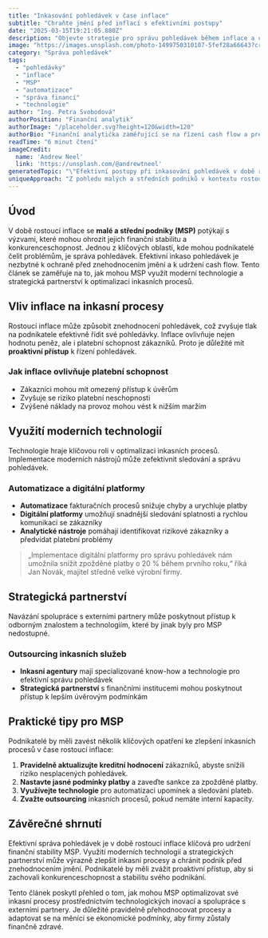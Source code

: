 ```yaml
---
title: "Inkasování pohledávek v čase inflace"
subtitle: "Chraňte jmění před inflací s efektivními postupy"
date: "2025-03-15T19:21:05.880Z"
description: "Objevte strategie pro správu pohledávek během inflace a chraňte své jmění."
image: "https://images.unsplash.com/photo-1499750310107-5fef28a66643?crop=entropy&cs=tinysrgb&fit=max&fm=jpg&ixid=M3w3MjA5MjJ8MHwxfHJhbmRvbXx8fHx8fHx8fDE3NDIwNjY0NjV8&ixlib=rb-4.0.3&q=80&w=1080"
category: "Správa pohledávek"
tags:
  - "pohledávky"
  - "inflace"
  - "MSP"
  - "automatizace"
  - "správa financí"
  - "technologie"
author: "Ing. Petra Svobodová"
authorPosition: "Finanční analytik"
authorImage: "/placeholder.svg?height=120&width=120"
authorBio: "Finanční analytička zaměřující se na řízení cash flow a prevenci platební neschopnosti."
readTime: "6 minut čtení"
imageCredit:
  name: 'Andrew Neel'
  link: 'https://unsplash.com/@andrewtneel'
generatedTopic: "\"Efektivní postupy při inkasování pohledávek v době rostoucí inflace: Jak se chránit před znehodnocením jmění\""
uniqueApproach: "Z pohledu malých a středních podniků v kontextu rostoucího tlaku na technologickou inovaci. Článek se zaměří na konkrétní příklady a případové studie, jak tyto podniky mohou využít moderní technologie a strategická partnerství k udržení finanční stability a konkurenční výhody."
---
```


## Úvod

V době rostoucí inflace se **malé a střední podniky (MSP)** potýkají s výzvami, které mohou ohrozit jejich finanční stabilitu a konkurenceschopnost. Jednou z klíčových oblastí, kde mohou podnikatelé čelit problémům, je správa pohledávek. Efektivní inkaso pohledávek je nezbytné k ochraně před znehodnocením jmění a k udržení cash flow. Tento článek se zaměřuje na to, jak mohou MSP využít moderní technologie a strategická partnerství k optimalizaci inkasních procesů.

## Vliv inflace na inkasní procesy

Rostoucí inflace může způsobit znehodnocení pohledávek, což zvyšuje tlak na podnikatele efektivně řídit své pohledávky. Inflace ovlivňuje nejen hodnotu peněz, ale i platební schopnost zákazníků. Proto je důležité mít **proaktivní přístup** k řízení pohledávek.

### Jak inflace ovlivňuje platební schopnost

- Zákazníci mohou mít omezený přístup k úvěrům
- Zvyšuje se riziko platební neschopnosti
- Zvýšené náklady na provoz mohou vést k nižším maržím

## Využití moderních technologií

Technologie hraje klíčovou roli v optimalizaci inkasních procesů. Implementace moderních nástrojů může zefektivnit sledování a správu pohledávek.

### Automatizace a digitální platformy

- **Automatizace** fakturačních procesů snižuje chyby a urychluje platby
- **Digitální platformy** umožňují snadnější sledování splatnosti a rychlou komunikaci se zákazníky
- **Analytické nástroje** pomáhají identifikovat rizikové zákazníky a předvídat platební problémy

> „Implementace digitální platformy pro správu pohledávek nám umožnila snížit zpožděné platby o 20 % během prvního roku,“ říká Jan Novák, majitel středně velké výrobní firmy.

## Strategická partnerství

Navázání spolupráce s externími partnery může poskytnout přístup k odborným znalostem a technologiím, které by jinak byly pro MSP nedostupné.

### Outsourcing inkasních služeb

- **Inkasní agentury** mají specializované know-how a technologie pro efektivní správu pohledávek
- **Strategická partnerství** s finančními institucemi mohou poskytnout přístup k lepším úvěrovým podmínkám

## Praktické tipy pro MSP

Podnikatelé by měli zavést několik klíčových opatření ke zlepšení inkasních procesů v čase rostoucí inflace:

1. **Pravidelně aktualizujte kreditní hodnocení** zákazníků, abyste snížili riziko nesplacených pohledávek.
2. **Nastavte jasné podmínky platby** a zaveďte sankce za zpožděné platby.
3. **Využívejte technologie** pro automatizaci upomínek a sledování plateb.
4. **Zvažte outsourcing** inkasních procesů, pokud nemáte interní kapacity.

## Závěrečné shrnutí

Efektivní správa pohledávek je v době rostoucí inflace klíčová pro udržení finanční stability MSP. Využití moderních technologií a strategických partnerství může výrazně zlepšit inkasní procesy a chránit podnik před znehodnocením jmění. Podnikatelé by měli zvážit proaktivní přístup, aby si zachovali konkurenceschopnost a stabilitu svého podnikání.

Tento článek poskytl přehled o tom, jak mohou MSP optimalizovat své inkasní procesy prostřednictvím technologických inovací a spolupráce s externími partnery. Je důležité pravidelně přehodnocovat procesy a adaptovat se na měnící se ekonomické podmínky, aby firmy zůstaly finančně zdravé.